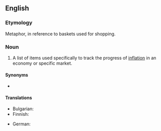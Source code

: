 ==English==
{{wikipedia}}

===Etymology===
Metaphor, in reference to baskets used for shopping.

===Noun===
{{en-noun}}

# {{lb|en|economics}} A list of items used specifically to track the progress of [[inflation]] in an economy or specific market.

====Synonyms====
* {{l|en|commodity bundle}}

====Translations====
{{trans-top|a fixed list of items}}
* Bulgarian: {{t|bg|поребителска кошница|f}}
* Finnish: {{t|fi|indeksikori}}
{{trans-mid}}
* German: {{t+|de|Warenkorb}}
{{trans-bottom}}